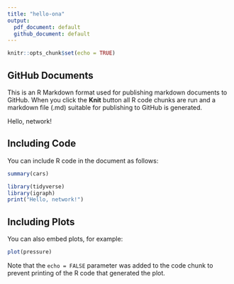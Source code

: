 ```yaml
---
title: "hello-ona"
output:
  pdf_document: default
  github_document: default
---
```


```r
knitr::opts_chunk$set(echo = TRUE)
```

## GitHub Documents

This is an R Markdown format used for publishing markdown documents to GitHub. When you click the **Knit** button all R code chunks are run and a markdown file (.md) suitable for publishing to GitHub is generated.

Hello, network!

## Including Code

You can include R code in the document as follows:

```r
summary(cars)

library(tidyverse)
library(igraph)
print("Hello, network!")
```

## Including Plots

You can also embed plots, for example:

```r
plot(pressure)
```

Note that the `echo = FALSE` parameter was added to the code chunk to prevent printing of the R code that generated the plot.
